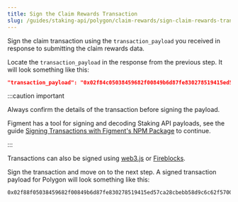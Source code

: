 ```yaml
---
title: Sign the Claim Rewards Transaction
slug: /guides/staking-api/polygon/claim-rewards/sign-claim-rewards-transaction
---
```


Sign the claim transaction using the `transaction_payload` you received in response to submitting the claim rewards data.

Locate the `transaction_payload` in the response from the previous step. It will look something like this:

```json
"transaction_payload": "0x02f84c05038459682f00849b6d87fe830278519415ed57ca28cbebb58d9c6c62f570046bc089bc6680a4e97fddc20000000000000000000000000000000000000000000000000000000000000001c0"
```

:::caution important

Always confirm the details of the transaction before signing the payload.

Figment has a tool for signing and decoding Staking API payloads, see the guide [Signing Transactions with Figment's NPM Package](/guides/staking-api/figment-signing-transactions) to continue.

:::

Transactions can also be signed using [web3.js](https://web3js.readthedocs.io/en/v1.2.11/web3-eth-accounts.html#signtransaction) or [Fireblocks](/guides/staking-api/fireblocks-signing-transactions).

Sign the transaction and move on to the next step. A signed transaction payload for Polygon will look something like this:

```text
0x02f88f05038459682f00849b6d87fe830278519415ed57ca28cbebb58d9c6c62f570046bc089bc6680a4e97fddc20000000000000000000000000000000000000000000000000000000000000001c001a0818e02361da6e36a7d0093d385d1f13b0c5e539126023f8a4175ab1a375d0723a0571fabd4f32c978e1b17585f4df52d667ca9bd824204f43db0805a291c635c46
```
